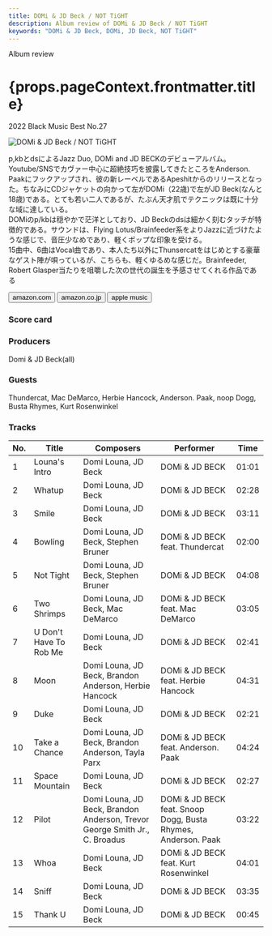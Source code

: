 ```yaml
---
title: DOMi & JD Beck / NOT TiGHT
description: Album review of DOMi & JD Beck / NOT TiGHT
keywords: "DOMi & JD Beck, DOMi, JD Beck, NOT TiGHT"
---
```





<p className="largeP">Album review</p>
<h1 className="h1--no--margin">{props.pageContext.frontmatter.title}</h1>
<p className="largeP">
  <Link to="/best50/2022/">2022 Black Music Best No.27</Link>
</p>

<Row  className="image-card-group">
	<Column colMd={3} colLg={4} noGutterMdLeft="">
       <ImageCard>

![DOMi & JD Beck / NOT TiGHT](../../images/cd/domiandjdbeck1L.jpg)

</ImageCard>
	</Column>
	<Column colMd={4} colLg={8} noGutterMdLeft="">
	<p>
		p,kbとdsによるJazz Duo, DOMi and JD BECKのデビューアルバム。Youtube/SNSでカヴァー中心に超絶技巧を披露してきたところをAnderson. Paakにフックアップされ、彼の新レーベルであるApeshitからのリリースとなった。ちなみにCDジャケットの向かって左がDOMi（22歳)で左がJD Beck(なんと18歳)である。とても若い二人であるが、たぶん天才肌でテクニックは既に十分な域に達している。
		<br/>DOMiのp/kbは穏やかで茫洋としており、JD Beckのdsは細かく刻むタッチが特徴的である。サウンドは、Flying Lotus/Brainfeeder系をよりJazzに近づけたような感じで、音圧少なめであり、軽くポップな印象を受ける。
		<br/>15曲中、6曲はVocal曲であり、本人たち以外にThunsercatをはじめとする豪華なゲスト陣が唄っているが、こちらも、軽くゆるめな感じだ。Brainfeeder, Robert Glasper当たりを咀嚼した次の世代の誕生を予感させてくれる作品である
		</p>
	<div>
	  <Button className="button-right-mergin"  href="https://amzn.to/3k24sBf" renderIcon={ArrowUpRight} size='sm' kind='primary'>
      amazon.com
    </Button>
    <Button className="button-right-mergin"  href="https://amzn.to/3GwMUoq" renderIcon={ArrowUpRight} size='sm' kind='secondary'>
      amazon.co.jp
    </Button>
		<Button className="button-right-mergin"  href="https://apple.co/3Go9TBJ" renderIcon={ArrowUpRight} size='sm' kind='tertiary'>
      apple music
    </Button>
		<AdvJS2/>
	</div>
	</Column>
</Row>
<Row >
	<Column colMd={4} colLg={4} noGutterMdLeft="">
		<div>
    	<h3>Score card</h3>
			<SliderJS1 value="5" />
    	<SliderJS2 value="1" />
			<SliderJS3 value="2" />
    	<SliderJS4 value="9" />
		</div>
	</Column>
	<Column colMd={8} colLg={8} noGutterMdLeft="">
		<div>
			<h3>Producers</h3>
			<p>
				Domi & JD Beck(all)
			</p>
			<h3>Guests</h3>
			<p>
				Thundercat, Mac DeMarco, Herbie Hancock, Anderson. Paak, noop Dogg, Busta Rhymes, Kurt Rosenwinkel
			</p>
		</div>
	</Column>
</Row>

<h3>Tracks</h3>

| No. | Title                  | Composers                                                                  | Performer                                                     | Time  |
| --- | ---------------------- | -------------------------------------------------------------------------- | ------------------------------------------------------------- | ----- |
| 1   | Louna's Intro          | Domi Louna, JD Beck                                                        | DOMi & JD BECK                                                | 01:01 |
| 2   | Whatup                 | Domi Louna, JD Beck                                                        | DOMi & JD BECK                                                | 02:28 |
| 3   | Smile                  | Domi Louna, JD Beck                                                        | DOMi & JD BECK                                                | 03:11 |
| 4   | Bowling                | Domi Louna, JD Beck, Stephen Bruner                                        | DOMi & JD BECK feat. Thundercat                               | 02:00 |
| 5   | Not Tight              | Domi Louna, JD Beck, Stephen Bruner                                        | DOMi & JD BECK                                                | 04:08 |
| 6   | Two Shrimps            | Domi Louna, JD Beck, Mac DeMarco                                           | DOMi & JD BECK feat. Mac DeMarco                              | 03:05 |
| 7   | U Don't Have To Rob Me | Domi Louna, JD Beck                                                        | DOMi & JD BECK                                                | 02:41 |
| 8   | Moon                   | Domi Louna, JD Beck, Brandon Anderson, Herbie Hancock                      | DOMi & JD BECK feat. Herbie Hancock                           | 04:31 |
| 9   | Duke                   | Domi Louna, JD Beck                                                        | DOMi & JD BECK                                                | 02:21 |
| 10  | Take a Chance          | Domi Louna, JD Beck, Brandon Anderson, Tayla Parx                          | DOMi & JD BECK feat. Anderson. Paak                           | 04:24 |
| 11  | Space Mountain         | Domi Louna, JD Beck                                                        | DOMi & JD BECK                                                | 02:27 |
| 12  | Pilot                  | Domi Louna, JD Beck, Brandon Anderson, Trevor George Smith Jr., C. Broadus | DOMi & JD BECK feat. Snoop Dogg, Busta Rhymes, Anderson. Paak | 03:22 |
| 13  | Whoa                   | Domi Louna, JD Beck                                                        | DOMi & JD BECK feat. Kurt Rosenwinkel                         | 04:01 |
| 14  | Sniff                  | Domi Louna, JD Beck                                                        | DOMi & JD BECK                                                | 03:35 |
| 15  | Thank U                | Domi Louna, JD Beck                                                        | DOMi & JD BECK                                                | 00:45 |

<AdvJS3 />
